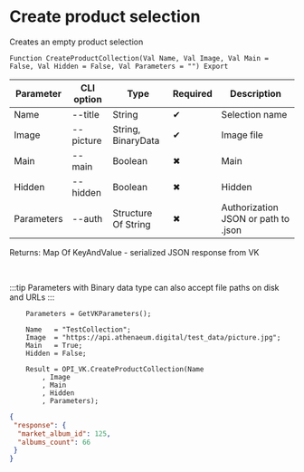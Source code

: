 ﻿---
sidebar_position: 3
---


# Create product selection
 Creates an empty product selection



`Function CreateProductCollection(Val Name, Val Image, Val Main = False, Val Hidden = False, Val Parameters = "") Export`

  | Parameter | CLI option | Type | Required | Description |
  |-|-|-|-|-|
  | Name | --title | String | &#x2714; | Selection name |
  | Image | --picture | String, BinaryData | &#x2714; | Image file |
  | Main | --main | Boolean | &#x2716; | Main |
  | Hidden | --hidden | Boolean | &#x2716; | Hidden |
  | Parameters | --auth | Structure Of String | &#x2716; | Authorization JSON or path to .json |

  
  Returns:  Map Of KeyAndValue - serialized JSON response from VK

<br/>

:::tip
Parameters with Binary data type can also accept file paths on disk and URLs
:::
<br/>


```bsl title="Code example"
    Parameters = GetVKParameters();

    Name   = "TestCollection";
    Image  = "https://api.athenaeum.digital/test_data/picture.jpg";
    Main   = True;
    Hidden = False;

    Result = OPI_VK.CreateProductCollection(Name
        , Image
        , Main
        , Hidden
        , Parameters);
```
 



```json title="Result"
{
 "response": {
  "market_album_id": 125,
  "albums_count": 66
 }
}
```
